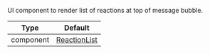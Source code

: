 UI component to render list of reactions at top of message bubble.

| Type | Default |
| - | - |
| component | [ReactionList](/reactnative/ui-components/reaction-list) |
